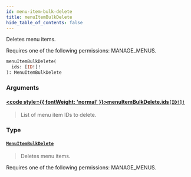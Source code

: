 ```yaml
---
id: menu-item-bulk-delete
title: menuItemBulkDelete
hide_table_of_contents: false
---
```








Deletes menu items. 

Requires one of the following permissions: MANAGE_MENUS.

```graphql
menuItemBulkDelete(
  ids: [ID!]!
): MenuItemBulkDelete
```


### Arguments

#### [<code style={{ fontWeight: 'normal' }}>menuItemBulkDelete.<b>ids</b></code>](#)<Bullet />[`[ID!]!`](../../../developer/api-reference/scalars/id) <Badge class="secondary" text="non-null"/> <Badge class="secondary" text="scalar"/>
> List of menu item IDs to delete.
> 

### Type

#### [`MenuItemBulkDelete`](../../../developer/api-reference/objects/menu-item-bulk-delete) <Badge class="secondary" text="object"/>
> Deletes menu items. 

Requires one of the following permissions: MANAGE_MENUS.
> 





